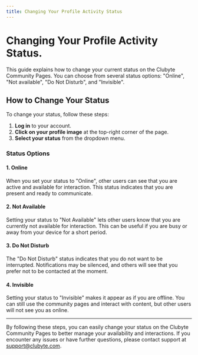 ```yaml
---
title: Changing Your Profile Activity Status
---
```


# Changing Your Profile Activity Status.

This guide explains how to change your current status on the Clubyte Community Pages. You can choose from several status options: "Online", "Not available", "Do Not Disturb", and "Invisible".

## How to Change Your Status

To change your status, follow these steps:

1. **Log in** to your account.
2. **Click on your profile image** at the top-right corner of the page.
3. **Select your status** from the dropdown menu.

### Status Options

#### 1. Online

When you set your status to "Online", other users can see that you are active and available for interaction. This status indicates that you are present and ready to communicate.

#### 2. Not Available

Setting your status to "Not Available" lets other users know that you are currently not available for interaction. This can be useful if you are busy or away from your device for a short period.

#### 3. Do Not Disturb

The "Do Not Disturb" status indicates that you do not want to be interrupted. Notifications may be silenced, and others will see that you prefer not to be contacted at the moment.

#### 4. Invisible

Setting your status to "Invisible" makes it appear as if you are offline. You can still use the community pages and interact with content, but other users will not see you as online.

---

By following these steps, you can easily change your status on the Clubyte Community Pages to better manage your availability and interactions. If you encounter any issues or have further questions, please contact support at [support@clubyte.com](mailto:support@clubyte.com).
